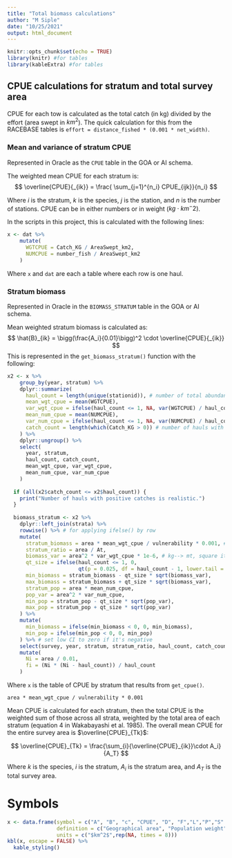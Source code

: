 ```yaml
---
title: "Total biomass calculations"
author: "M Siple"
date: "10/25/2021"
output: html_document
---
```


```r
knitr::opts_chunk$set(echo = TRUE)
library(knitr) #for tables
library(kableExtra) #for tables
```

## CPUE calculations for stratum and total survey area
CPUE for each tow is calculated as the total catch (in kg) divided by the effort (area swept in $km^2$). The quick calculation for this from the RACEBASE tables is `effort = distance_fished * (0.001 * net_width)`.

### Mean and variance of stratum CPUE
Represented in Oracle as the `CPUE` table in the GOA or AI schema.

The weighted mean CPUE for each stratum is:
$$
\overline{CPUE}{_{ik}} =  \frac{ \sum_{j=1}^{n_i} CPUE_{ijk}}{n_i}
$$

Where $i$ is the stratum, $k$ is the species, $j$ is the station, and $n$ is the number of stations. CPUE can be in either numbers or in weight ($kg \cdot km^-2$). 

In the scripts in this project, this is calculated with the following lines:

```r
x <- dat %>%
    mutate(
      WGTCPUE = Catch_KG / AreaSwept_km2,
      NUMCPUE = number_fish / AreaSwept_km2
    )
```
Where `x` and `dat` are each a table where each row is one haul. 

### Stratum biomass
Represented in Oracle in the `BIOMASS_STRATUM` table in the GOA or AI schema.

Mean weighted stratum biomass is calculated as:
$$
\hat{B}_{ik} = \bigg(\frac{A_i}{0.01}\bigg)^2 \cdot \overline{CPUE}{_{ik}}
$$
This is represented in the `get_biomass_stratum()` function with the following:
```r
x2 <- x %>%
    group_by(year, stratum) %>%
    dplyr::summarize(
      haul_count = length(unique(stationid)), # number of total abundance hauls
      mean_wgt_cpue = mean(WGTCPUE),
      var_wgt_cpue = ifelse(haul_count <= 1, NA, var(WGTCPUE) / haul_count),
      mean_num_cpue = mean(NUMCPUE),
      var_num_cpue = ifelse(haul_count <= 1, NA, var(NUMCPUE) / haul_count),
      catch_count = length(which(Catch_KG > 0)) # number of hauls with nonzero catch
    ) %>%
    dplyr::ungroup() %>%
    select(
      year, stratum,
      haul_count, catch_count,
      mean_wgt_cpue, var_wgt_cpue,
      mean_num_cpue, var_num_cpue
    )
  
  if (all(x2$catch_count <= x2$haul_count)) {
    print("Number of hauls with positive catches is realistic.")
  }
  
  biomass_stratum <- x2 %>%
    dplyr::left_join(strata) %>%
    rowwise() %>% # for applying ifelse() by row
    mutate(
      stratum_biomass = area * mean_wgt_cpue / vulnerability * 0.001, # kg --> mt
      stratum_ratio = area / At,
      biomass_var = area^2 * var_wgt_cpue * 1e-6, # kg--> mt, square it because it's variance
      qt_size = ifelse(haul_count <= 1, 0, 
                       qt(p = 0.025, df = haul_count - 1, lower.tail = F)),
      min_biomass = stratum_biomass - qt_size * sqrt(biomass_var),
      max_biomass = stratum_biomass + qt_size * sqrt(biomass_var),
      stratum_pop = area * mean_num_cpue,
      pop_var = area^2 * var_num_cpue,
      min_pop = stratum_pop - qt_size * sqrt(pop_var),
      max_pop = stratum_pop + qt_size * sqrt(pop_var)
    ) %>%
    mutate(
      min_biomass = ifelse(min_biomass < 0, 0, min_biomass),
      min_pop = ifelse(min_pop < 0, 0, min_pop)
    ) %>% # set low CI to zero if it's negative
    select(survey, year, stratum, stratum_ratio, haul_count, catch_count, mean_wgt_cpue, var_wgt_cpue, mean_num_cpue, var_num_cpue, stratum_biomass, biomass_var, min_biomass, max_biomass, stratum_pop, pop_var, min_pop, max_pop, area) %>%
    mutate(
      Ni = area / 0.01,
      fi = (Ni * (Ni - haul_count)) / haul_count
    )

```

Where `x` is the table of CPUE by stratum that results from `get_cpue()`. 


`area * mean_wgt_cpue / vulnerability * 0.001`
 
Mean CPUE is calculated for each stratum, then the total CPUE is the weighted sum of those across all strata, weighted by the total area of each stratum (equation 4 in Wakabayashi et al. 1985). The overall mean CPUE for the entire survey area is $\overline{CPUE}_{Tk}$:

$$
\overline{CPUE}_{Tk} = \frac{\sum_{i}{\overline{CPUE}_{ik}}\cdot A_i}{A_T}
$$

Where $k$ is the species, $i$ is the stratum, $A_i$ is the stratum area, and $A_T$ is the total survey area.

# Symbols
```r
x <- data.frame(symbol = c("A", "B", "c", "CPUE", "D", "F","L","P","S" ), 
                definition = c("Geographical area", "Population weight","Vulnerability","Catch per unit effort (catch per area trawled)","Computed distance trawled","Relative fishing power correction facotr","Number of length categories","Ppopulation number","Number of individuals within a standard sampling unit"), 
                units = c("$km^2$",rep(NA, times = 8)))
kbl(x, escape = FALSE) %>%
  kable_styling()
```
